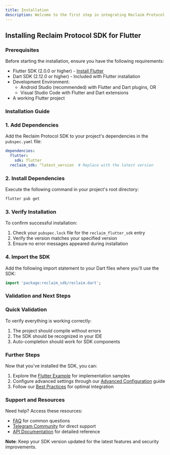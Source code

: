 ```yaml
---
title: Installation
description: Welcome to the first step in integrating Reclaim Protocol into your Flutter project! This guide will walk you through the installation process and help you get started quickly.
---
```


## Installing Reclaim Protocol SDK for Flutter

### Prerequisites

Before starting the installation, ensure you have the following requirements:

- Flutter SDK (2.0.0 or higher) - [Install Flutter](https://flutter.dev/docs/get-started/install)
- Dart SDK (2.12.0 or higher) - Included with Flutter installation
- Development Environment:
  - Android Studio (recommended) with Flutter and Dart plugins, OR
  - Visual Studio Code with Flutter and Dart extensions
- A working Flutter project

### Installation Guide

### 1. Add Dependencies

Add the Reclaim Protocol SDK to your project's dependencies in the `pubspec.yaml` file:

```yaml
dependencies:
  flutter:
    sdk: flutter
  reclaim_sdk: ^latest_version  # Replace with the latest version
```

### 2. Install Dependencies

Execute the following command in your project's root directory:

```bash
flutter pub get
```

### 3. Verify Installation

To confirm successful installation:

1. Check your `pubspec.lock` file for the `reclaim_flutter_sdk` entry
2. Verify the version matches your specified version
3. Ensure no error messages appeared during installation

### 4. Import the SDK

Add the following import statement to your Dart files where you'll use the SDK:

```dart
import 'package:reclaim_sdk/reclaim.dart';
```

### Validation and Next Steps

### Quick Validation
To verify everything is working correctly:
1. The project should compile without errors
2. The SDK should be recognized in your IDE
3. Auto-completion should work for SDK components

### Further Steps

Now that you've installed the SDK, you can:

1. Explore the [Flutter Example](./flutter-example) for implementation samples
2. Configure advanced settings through our [Advanced Configuration](../advance-configurations/advance-options) guide
3. Follow our [Best Practices](./best-practices) for optimal integration

### Support and Resources

Need help? Access these resources:
- [FAQ](https://reclaimprotocol.org/faq) for common questions
- [Telegram Community](https://t.me/protocolreclaim) for direct support
- [API Documentation](link-to-api-docs) for detailed reference

**Note**: Keep your SDK version updated for the latest features and security improvements.